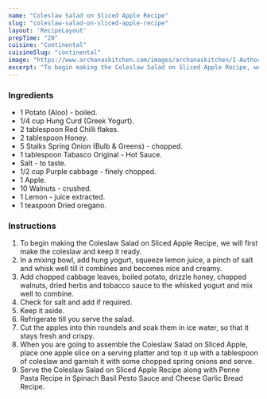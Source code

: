 ---
name: "Coleslaw Salad on Sliced Apple Recipe"
slug: "coleslaw-salad-on-sliced-apple-recipe"
layout: 'RecipeLayout'
prepTime: "20"
cuisine: "Continental"
cuisineSlug: "continental"
image: "https://www.archanaskitchen.com/images/archanaskitchen/1-Author/sibyl-archanaskitchen.com/Coleslaw_Salad_on_Apple_Sliced_Recipe_.jpg"
excerpt: "To begin making the Coleslaw Salad on Sliced Apple Recipe, we will first make the coleslaw  and keep it ready"
---

### Ingredients

- 1 Potato (Aloo) - boiled.
- 1/4 cup Hung Curd (Greek Yogurt).
- 2 tablespoon Red Chilli flakes.
- 2 tablespoon Honey.
- 5 Stalks Spring Onion (Bulb & Greens) - chopped.
- 1 tablespoon Tabasco Original - Hot Sauce.
- Salt - to taste.
- 1/2 cup Purple cabbage - finely chopped.
- 1 Apple.
- 10 Walnuts - crushed.
- 1 Lemon - juice extracted.
- 1 teaspoon Dried oregano.

### Instructions

1. To begin making the Coleslaw Salad on Sliced Apple Recipe, we will first make the coleslaw  and keep it ready.
1. In a mixing bowl, add hung yogurt, squeeze lemon juice, a pinch of salt and whisk well till it combines and becomes nice and creamy.
1. Add chopped cabbage leaves, boiled potato, drizzle honey,  chopped walnuts, dried herbs and tobacco sauce to the whisked yogurt and mix well to combine.
1. Check for salt and add if required.
1. Keep it aside.
1. Refrigerate till you serve the salad.
1. Cut the apples into thin roundels and soak them in ice water, so that it stays fresh and crispy.
1. When you are going to assemble the Coleslaw Salad on Sliced Apple, place one apple slice on a serving platter and top it up with a tablespoon of coleslaw and garnish it with some chopped spring onions and serve.
1. Serve the Coleslaw Salad on Sliced Apple Recipe along with Penne Pasta Recipe in Spinach Basil Pesto Sauce and Cheese Garlic Bread Recipe.
